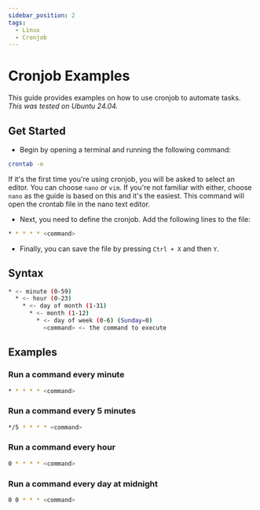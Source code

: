```yaml
---
sidebar_position: 2
tags:
  - Linux
  - Cronjob
---
```


# Cronjob Examples

This guide provides examples on how to use cronjob to automate tasks. _This was tested on Ubuntu 24.04._

## Get Started

- Begin by opening a terminal and running the following command:

```bash
crontab -e
```

If it's the first time you're using cronjob, you will be asked to select an editor. You can choose `nano` or `vim`. If you're not familiar with either, choose `nano` as the guide is based on this and it's the easiest. This command will open the crontab file in the nano text editor.

- Next, you need to define the cronjob. Add the following lines to the file:

```bash
* * * * * <command>
```

- Finally, you can save the file by pressing `Ctrl + X` and then `Y`.

## Syntax

```bash
* <- minute (0-59)
  * <- hour (0-23)
    * <- day of month (1-31)
      * <- month (1-12)
        * <- day of week (0-6) (Sunday=0)
          <command> <- the command to execute
```

## Examples

### Run a command every minute

```bash
* * * * * <command>
```

### Run a command every 5 minutes

```bash
*/5 * * * * <command>
```

### Run a command every hour

```bash
0 * * * * <command>
```

### Run a command every day at midnight

```bash
0 0 * * * <command>
```
